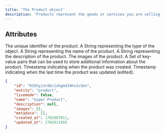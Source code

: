 ```yaml
---
title: 'The Product object'
description: 'Products represent the goods or services you are selling to your customers.'
---
```


## Attributes

<ResponseField name="id" type="string">
The unique identifier of the product.
</ResponseField>

<ResponseField name="entity" type="string">
A String representing the type of the object.
</ResponseField>

<ResponseField name="name" type="string">
A String representing the name of the product.
</ResponseField>

<ResponseField name="description" type="nullable, string">
A String representing the description of the product.
</ResponseField>

<ResponseField name="images" type="array of strings">
The images of the product.
</ResponseField>

<ResponseField name="metadata" type="dictionary">
A Set of key-value pairs that can be used to store additional information about the product.
</ResponseField> 

<ResponseField name="created_at" type="timestamp">
Timestamp indicating when the product was created.
</ResponseField> 

<ResponseField name="updated_at" type="timestamp">
Timestamp indicating when the last time the product was updated (edited).
</ResponseField>

<ResponseExample>

```json The Product Object
{
    "id": "01hhyjnrdbc1xhgmd34hs1v3en",
    "entity": "product",
    "livemode": false,
    "name": "Super Product",
    "description": null,
    "images": [],
    "metadata": [],
    "created_at": 1702907011,
    "updated_at": 1702911993
}
```

</ResponseExample>
